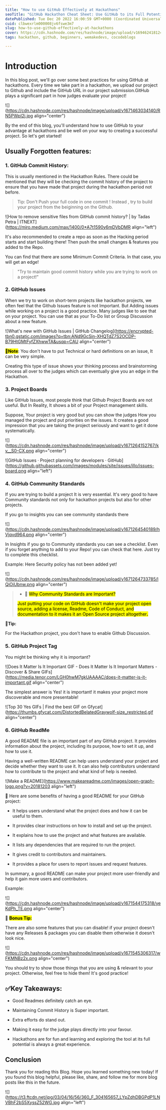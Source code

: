 ```yaml
---
title: "How to use GitHub Effectively at Hackathons"
seoTitle: "GitHub Hackathon Cheat Sheet: Use GitHub to its Full Potential and win"
datePublished: Tue Dec 20 2022 16:00:59 GMT+0000 (Coordinated Universal Time)
cuid: clbwexrlm000008jv6fswe3m7
slug: how-to-use-github-effectively-at-hackathons
cover: https://cdn.hashnode.com/res/hashnode/image/upload/v1694624181247/ad9b94b7-902f-4bd2-9b26-2389d96670c7.png
tags: hackathon, github, beginners, wemakedevs, cocodeblogs

---
```


# Introduction

In this blog post, we'll go over some best practices for using GitHub at hackathons. Every time we take part in a hackathon, we upload our project to Github and include the GitHub URL in our project submission.GitHub plays a significant part in how judges evaluate your project!

![](https://cdn.hashnode.com/res/hashnode/image/upload/v1671463034140/RN5PWpI2j.jpg align="center")

By the end of this blog, you'll understand how to use GitHub to your advantage at hackathons and be well on your way to creating a successful project. So let's get started!

## Usually Forgotten features:

### 1\. GitHub Commit History:

This is usually mentioned in the Hackathon Rules. There could be mentioned that they will be checking the commit history of the project to ensure that you have made that project during the hackathon period not before.

> Tip: Don't Push your full code in one commit ! Instead , try to build your project from the beiginning on the Github.

![How to remove sensitive files from GitHub commit history? | by Tadas Petra  | ITNEXT](https://miro.medium.com/max/1400/0*A7t1590y6mDVbDMR align="left")

It's also recommended to create a repo as soon as the Hacking period starts and start building there! Then push the small changes & features you added to the Repo.

You can find that there are some Minimum Commit Criteria. In that case, you will get an edge!

> "Try to maintain good commit history while you are trying to work on a project!"

### 2\. GitHub Issues

When we try to work on short-term projects like hackathon projects, we often feel that the Github Issues feature is not Important. But Adding issues while working on a project is a good practice. Many judges like to see that on your project. You can use that as your To-Do list or Group Discussion about a new feature.

![What's new with GitHub Issues | GitHub Changelog](https://encrypted-tbn0.gstatic.com/images?q=tbn:ANd9GcSin-XHQTdZ7S2OCDP-B79HtGMtFyfZXhwwTA&usqp=CAU align="center")

**<mark>📌Note</mark>**: You don't have to put Technical or hard definitions on an issue, It can be very simple.

Creating this type of issue shows your thinking process and brainstorming process all over to the judges which can eventually give you an edge in the Hackathon.

### 3\. Project Boards

Like GitHub Issues, most people think that Github Project Boards are not useful. But In Reality, It shows a bit of your Project management skills.

Suppose, Your project is very good but you can show the judges How you managed the project and put priorities on the issues. It creates a good impression that you are taking the project seriously and want to get it done systematically.

![](https://cdn.hashnode.com/res/hashnode/image/upload/v1671264152767/kv__S0-CX.png align="center")

![GitHub Issues · Project planning for developers · GitHub](https://github.githubassets.com/images/modules/site/issues/illo/issues-board.png align="left")

### 4\. GitHub Community Standards

If you are trying to build a project It is very essential. It's very good to have Community standards not only for hackathon projects but also for other projects.

If you go to insights you can see community standards there

![](https://cdn.hashnode.com/res/hashnode/image/upload/v1671264540189/hVjqvd964.png align="center")

In Insights if you go to Community standards you can see a checklist. Even if you forget anything to add to your Repo! you can check that here. Just try to complete this checklist.

Example: Here Security policy has not been added yet!

![](https://cdn.hashnode.com/res/hashnode/image/upload/v1671264733785/lQjOiUbnw.png align="center")

> * 🎯 <mark>Why Community Standards are Important?</mark>
>     
> 
> <mark>Just putting your code on GitHub doesn't make your project open source, adding a license, Readme, Code of Conduct, and documentation to it makes it an Open Source project altogether</mark>**<mark>.</mark>**

**🔮Tip:**

For the Hackathon project, you don't have to enable Github Discussion.

### 5\. GitHub Project Tag

You might be thinking why it is important?

![Does It Matter Is It Important GIF - Does It Matter Is It Important Matters  - Discover & Share GIFs](https://media.tenor.com/LGH0hwM7gkUAAAAC/does-it-matter-is-it-important.gif align="center")

The simplest answer is Yes! it is important! it makes your project more discoverable and more presentable!

![Top 30 Yes GIFs | Find the best GIF on Gfycat](https://thumbs.gfycat.com/DistortedBelatedGraywolf-size_restricted.gif align="center")

### 6\. GitHub ReadMe

A good README file is an important part of any GitHub project. It provides information about the project, including its purpose, how to set it up, and how to use it.

Having a well-written README can help users understand your project and decide whether they want to use it. It can also help contributors understand how to contribute to the project and what kind of help is needed.

![Make a README](https://www.makeareadme.com/images/open-graph-logo.png?v=20181203 align="left")

💎 Here are some benefits of having a good README for your GitHub project:

* It helps users understand what the project does and how it can be useful to them.
    
* It provides clear instructions on how to install and set up the project.
    
* It explains how to use the project and what features are available.
    
* It lists any dependencies that are required to run the project.
    
* It gives credit to contributors and maintainers.
    
* It provides a place for users to report issues and request features.
    

In summary, a good README can make your project more user-friendly and help it gain more users and contributors.

Example:

![](https://cdn.hashnode.com/res/hashnode/image/upload/v1671544175318/yeKdPh_TE.png align="center")

🔮 **<mark>Bonus Tip:</mark>**

There are also some features that you can disable! if your project doesn't have any Releases & packages you can disable them otherwise it doesn't look nice.

![](https://cdn.hashnode.com/res/hashnode/image/upload/v1671545306317/wFKMNBz2x.png align="center")

You should try to show those things that you are using & relevant to your project. Otherwise, feel free to hide them! It's good practice!

## ✅Key Takeaways:

* Good Readmes definitely catch an eye.
    
* Maintaining Commit History is Super important.
    
* Extra efforts do stand out.
    
* Making it easy for the judge plays directly into your favour.
    
* Hackathons are for fun and learning and exploring the tool at its full potential is always a great experience.
    

## Conclusion

Thank you for reading this Blog. Hope you learned something new today! If you found this blog helpful, please like, share, and follow me for more blog posts like this in the future.

![](https://t3.ftcdn.net/jpg/03/04/16/56/360_F_304165657_LYpZdhDBGPdP1LNVBhF2bS5XyssZ52WG.jpg align="left")